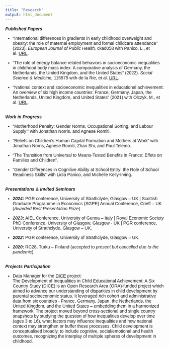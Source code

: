 ```yaml
---
title: "Research"
output: html_document
---
```


<head>
<style>
body {
  font-family: 'Trebuchet MS', sans-serif;
}
</style>
</head>
<body>


<i> <b> Published Papers </i> </b>
 <br>
 
- "International differences in gradients in early childhood overweight and obesity: the role of maternal employment and formal childcare attendance" (2023). <i> European Journal of Public Health, </i> ckad058 with Panico, L., et al. [URL](https://academic.oup.com/eurpub/advance-article/doi/10.1093/eurpub/ckad058/7126956).
 
- "The role of energy balance related behaviors in socioeconomic inequalities in childhood body mass index: A comparative analysis of Germany, the Netherlands, the United Kingdom, and the United States" (2022). <i> Social Science & Medicine, </i> 115575 with de la Rie, et al. [URL](https://www.sciencedirect.com/science/article/pii/S0277953622008814?via%3Dihub).
 
- "National context and socioeconomic inequalities in educational achievement: An overview of six high income
countries: France, Germany, Japan, the Netherlands, United Kingdom, and United States" (2021) with Olczyk, M., et al. [URL](https://www.ined.fr/fichier/s_rubrique/31940/267.socioeconomic.inequality.cross.country.comparisons.fr.pdf).

 <br>
 <i> <b> Work in Progress </i> </b>
 <br>

 
- "Motherhood Penalty: Gender Norms, Occupational Sorting, and Labour Supply'" with Jonathan Norris, and Agnese Romiti.
 
- "Beliefs on Children's Human Capital Formation and Mothers at Work" with Jonathan Norris, Agnese Romiti, Zhan Shi, and Paul Telemo.

- "The Transition from Universal to Means-Tested Benefits in France: Effets on Families and Children".
 
- "Gender Differences in Cognitive Ability at School Entry: the Role of School Readiness Skills" with Lidia Panico, and Michelle Kelly-Irving.

 <br>
<i> <b> Presentations & Invited Seminars </i> </b>
 <br>

- <b> *2024*: </b> PGR conference, University of Strathclyde, Glasgow – UK | Scottish Graduate Programme in Economics (SGPE) Annual Conference, Crieff – UK (*Awarded Best Presentation Prize*)

- <b> *2023*: </b> AIEL Conference, University of Genoa – Italy | Royal Economic Society PhD Conference, University of Glasgow, Glasgow - UK | PGR conference, University of Strathclyde, Glasgow – UK.


- <b> *2022*: </b> PGR conference, University of Strathclyde, Glasgow – UK.

- <b> *2020*: </b> RC28, Turku – Finland (*accepted to present but cancelled due to the pandemic*).


 <br>
<i> <b> Projects Participation </i> </b>
 <br>
 
- Data Manager for the [DICE](www.dice.site.ined.fr) project: <br>
The Development of Inequalities in Child Educational Achievement: A Six Country Study (DICE) is an Open Research Area (ORA)-funded project which aimed to advance our understanding of disparities in child development by parental socioeconomic status. It leveraged rich cohort and administrative data from six countries - France, Germany, Japan, the Netherlands, the United Kingdom, and the United States – embedding them in a harmonized framework. The project moved beyond cross-sectional and single country snapshots by studying the question of how inequalities develop over time (ages 3 to 16), what factors may influence inequalities and how national context may strengthen or buffer these processes. Child development is conceptualised broadly, to include cognitive, social/emotional and health outcomes, recognizing the interplay of multiple spheres of development in childhood.
<br>



